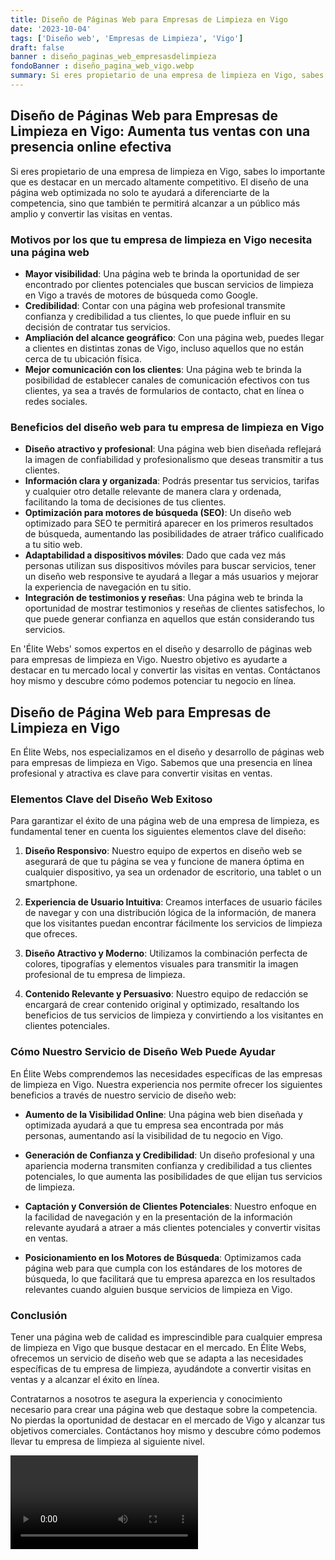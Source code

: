 ```yaml
---
title: Diseño de Páginas Web para Empresas de Limpieza en Vigo
date: '2023-10-04'
tags: ['Diseño web', 'Empresas de Limpieza', 'Vigo']
draft: false
banner : diseño_paginas_web_empresasdelimpieza
fondoBanner : diseño_pagina_web_vigo.webp
summary: Si eres propietario de una empresa de limpieza en Vigo, sabes lo importante que es destacar en un mercado altamente competitivo. El diseño de una página web optimizada no solo te ayudará a diferenciarte de la competencia, sino que también te permitirá alcanzar a un público más amplio y convertir las visitas en ventas.
---
```


## Diseño de Páginas Web para Empresas de Limpieza en Vigo: Aumenta tus ventas con una presencia online efectiva

Si eres propietario de una empresa de limpieza en Vigo, sabes lo importante que es destacar en un mercado altamente competitivo. El diseño de una página web optimizada no solo te ayudará a diferenciarte de la competencia, sino que también te permitirá alcanzar a un público más amplio y convertir las visitas en ventas.

### Motivos por los que tu empresa de limpieza en Vigo necesita una página web

- **Mayor visibilidad**: Una página web te brinda la oportunidad de ser encontrado por clientes potenciales que buscan servicios de limpieza en Vigo a través de motores de búsqueda como Google.
- **Credibilidad**: Contar con una página web profesional transmite confianza y credibilidad a tus clientes, lo que puede influir en su decisión de contratar tus servicios.
- **Ampliación del alcance geográfico**: Con una página web, puedes llegar a clientes en distintas zonas de Vigo, incluso aquellos que no están cerca de tu ubicación física.
- **Mejor comunicación con los clientes**: Una página web te brinda la posibilidad de establecer canales de comunicación efectivos con tus clientes, ya sea a través de formularios de contacto, chat en línea o redes sociales.

### Beneficios del diseño web para tu empresa de limpieza en Vigo

- **Diseño atractivo y profesional**: Una página web bien diseñada reflejará la imagen de confiabilidad y profesionalismo que deseas transmitir a tus clientes.
- **Información clara y organizada**: Podrás presentar tus servicios, tarifas y cualquier otro detalle relevante de manera clara y ordenada, facilitando la toma de decisiones de tus clientes.
- **Optimización para motores de búsqueda (SEO)**: Un diseño web optimizado para SEO te permitirá aparecer en los primeros resultados de búsqueda, aumentando las posibilidades de atraer tráfico cualificado a tu sitio web.
- **Adaptabilidad a dispositivos móviles**: Dado que cada vez más personas utilizan sus dispositivos móviles para buscar servicios, tener un diseño web responsive te ayudará a llegar a más usuarios y mejorar la experiencia de navegación en tu sitio.
- **Integración de testimonios y reseñas**: Una página web te brinda la oportunidad de mostrar testimonios y reseñas de clientes satisfechos, lo que puede generar confianza en aquellos que están considerando tus servicios.

En 'Élite Webs' somos expertos en el diseño y desarrollo de páginas web para empresas de limpieza en Vigo. Nuestro objetivo es ayudarte a destacar en tu mercado local y convertir las visitas en ventas. Contáctanos hoy mismo y descubre cómo podemos potenciar tu negocio en línea.

<GifSeo />

<Cta />

## Diseño de Página Web para Empresas de Limpieza en Vigo

En Élite Webs, nos especializamos en el diseño y desarrollo de páginas web para empresas de limpieza en Vigo. Sabemos que una presencia en línea profesional y atractiva es clave para convertir visitas en ventas. 

### Elementos Clave del Diseño Web Exitoso

Para garantizar el éxito de una página web de una empresa de limpieza, es fundamental tener en cuenta los siguientes elementos clave del diseño:

1. **Diseño Responsivo**: Nuestro equipo de expertos en diseño web se asegurará de que tu página se vea y funcione de manera óptima en cualquier dispositivo, ya sea un ordenador de escritorio, una tablet o un smartphone.

2. **Experiencia de Usuario Intuitiva**: Creamos interfaces de usuario fáciles de navegar y con una distribución lógica de la información, de manera que los visitantes puedan encontrar fácilmente los servicios de limpieza que ofreces.

3. **Diseño Atractivo y Moderno**: Utilizamos la combinación perfecta de colores, tipografías y elementos visuales para transmitir la imagen profesional de tu empresa de limpieza. 

4. **Contenido Relevante y Persuasivo**: Nuestro equipo de redacción se encargará de crear contenido original y optimizado, resaltando los beneficios de tus servicios de limpieza y convirtiendo a los visitantes en clientes potenciales.

### Cómo Nuestro Servicio de Diseño Web Puede Ayudar

En Élite Webs comprendemos las necesidades específicas de las empresas de limpieza en Vigo. Nuestra experiencia nos permite ofrecer los siguientes beneficios a través de nuestro servicio de diseño web:

- **Aumento de la Visibilidad Online**: Una página web bien diseñada y optimizada ayudará a que tu empresa sea encontrada por más personas, aumentando así la visibilidad de tu negocio en Vigo.

- **Generación de Confianza y Credibilidad**: Un diseño profesional y una apariencia moderna transmiten confianza y credibilidad a tus clientes potenciales, lo que aumenta las posibilidades de que elijan tus servicios de limpieza.

- **Captación y Conversión de Clientes Potenciales**: Nuestro enfoque en la facilidad de navegación y en la presentación de la información relevante ayudará a atraer a más clientes potenciales y convertir visitas en ventas.

- **Posicionamiento en los Motores de Búsqueda**: Optimizamos cada página web para que cumpla con los estándares de los motores de búsqueda, lo que facilitará que tu empresa aparezca en los resultados relevantes cuando alguien busque servicios de limpieza en Vigo.

### Conclusión

Tener una página web de calidad es imprescindible para cualquier empresa de limpieza en Vigo que busque destacar en el mercado. En Élite Webs, ofrecemos un servicio de diseño web que se adapta a las necesidades específicas de tu empresa de limpieza, ayudándote a convertir visitas en ventas y a alcanzar el éxito en línea.

Contratarnos a nosotros te asegura la experiencia y conocimiento necesario para crear una página web que destaque sobre la competencia. No pierdas la oportunidad de destacar en el mercado de Vigo y alcanzar tus objetivos comerciales. Contáctanos hoy mismo y descubre cómo podemos llevar tu empresa de limpieza al siguiente nivel.

<Video />

<CtaBot job='Empresas de Limpieza' city='Vigo'/>

<Gmaps query='Vigo+españa+maps' />
